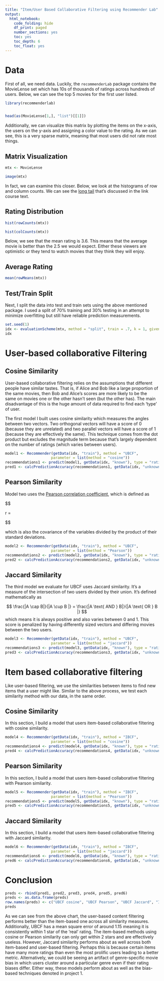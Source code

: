 ```yaml
---
title: "Item/User Based Collaborative Filtering using Recommender Lab"
output: 
  html_notebook:
    code_folding: hide
    df_print: paged
    number_sections: yes
    toc: yes
    toc_depth: 6
    toc_float: yes
---
```




# Data
First of all, we need data. Luckily, the `recommenderLab` package contains the MovieLense set which has 10s of thousands of ratings across hundreds of users. Below, we can see the top 5 movies for the first user listed. 

```r

library(recommenderlab)


head(as(MovieLense[1,], "list")[[1]])


```

Additionally, we can visualize this matrix by plotting the items on the x-axis, the users on the y-axis and assigning a color value to the rating. As we can see, this is a very sparse matrix, meaning that most users did not rate most things. 


## Matrix Visualization

```r

mtx <- MovieLense

image(mtx)
```

In fact, we can examine this closer. Below, we look at the histograms of row and column counts. We can see the [long tail](http://infolab.stanford.edu/~ullman/mmds/ch9.pdf) that's discussed in the link course text.

## Rating Distribution

```r

hist(rowCounts(mtx))

hist(colCounts(mtx))

```

Below, we see that the mean rating is 3.6. This means that the average movie is better than the 2.5 we would expect. Either these viewers are optimistic or they tend to watch movies that they think they will enjoy.

## Average Rating

```r


mean(rowMeans(mtx))
```

## Test/Train Split


Next, I split the data into test and train sets using the above mentioned package. I used a split of 70% training and 30% testing in an attempt to minimize overfitting but still have reliable prediction measurements. 

```r
set.seed(1)
idx <- evaluationScheme(mtx, method = "split", train = .7, k = 1, given = 15)
idx
```


# User-based collaborative Filtering

## Cosine Similarity
User-based collaborative filtering relies on the assumptions that different people have similar tastes. That is, if Alice and Bob like a large proportion of the same movies, then Bob and Alice's scores are more likely to be the same on movies one or the other hasn't seen (but the other has). The main disadvantage of this is the huge amount of data required to find each 'type' of user. 

The first model I built uses cosine similarity which measures the angles between two vectors. Two orthogonal vectors will have a score of 0 (because they are unrelated) and two parallel vectors will have a score of 1 (because they are effectively the same). This technique comes from the dot product but excludes the magnitude term because that's largely dependent on the number of ratings (which varies between users). 


```r
model1 <- Recommender(getData(idx, "train"), method = "UBCF", 
                     parameter = list(method = "cosine"))
recommendations1 <- predict(model1, getData(idx, "known"), type = "ratings")
pred1 <- calcPredictionAccuracy(recommendations1, getData(idx, "unknown"))
```

## Pearson Similarity

Model two uses the [Pearson correlation coefficient](https://pdfs.semanticscholar.org/1453/171acb23daae8e4075dc741dc21c6ad89800.pdf), which is defined as 

$$

r = \frac {\sum_{i=1}^n(x_i-\bar{x})(y_i - \bar{y})}{(\sum_{i=1}^n(x_i-\bar{x})^2)^{1/2}(\sum_{i=1}^n(y_i-\bar{y})^2)^{1/2}}

$$

which is also the covariance of the variables divided by the product of their standard deviations.  



```r
model2 <- Recommender(getData(idx, "train"), method = "UBCF", 
                     parameter = list(method = "Pearson"))
recommendations2 <- predict(model2, getData(idx, "known"), type = "ratings")
pred2 <- calcPredictionAccuracy(recommendations2, getData(idx, "unknown"))
```

## Jaccard Similarity

The third model we evaluate for UBCF uses Jaccard similarity. It's a measure of the intersection of two users divided by their union. It's defined mathematically as 

$$
\frac{|A \cap B|}{|A \cup B |} = \frac{|A \text{ AND } B|}{|A \text{ OR } B |}
$$
which means it is always positive and also varies between 0 and 1. This score is penalized by having differently sized vectors and differing movies between the two users. 

```r
model3 <- Recommender(getData(idx, "train"), method = "UBCF", 
                     parameter = list(method = "jaccard"))
recommendations3 <- predict(model3, getData(idx, "known"), type = "ratings")
pred3 <- calcPredictionAccuracy(recommendations3, getData(idx, "unknown"))
```

# Item based collaborative filtering

Like user-based filtering, we use the similarities between items to find new items that a user might like. Similar to the above process, we test each similarity method with our data, in the same order. 


## Cosine Similarity

In this section, I build a model that users item-based collaborative filtering with cosine similarity. 

```r
model4 <- Recommender(getData(idx, "train"), method = "IBCF", 
                     parameter = list(method = "cosine"))
recommendations4 <- predict(model4, getData(idx, "known"), type = "ratings")
pred4 <- calcPredictionAccuracy(recommendations4, getData(idx, "unknown"))
```

## Pearson Similarity

In this section, I build a model that users item-based collaborative filtering with Pearson similarity. 

```r
model5 <- Recommender(getData(idx, "train"), method = "IBCF", 
                     parameter = list(method = "Pearson"))
recommendations5 <- predict(model5, getData(idx, "known"), type = "ratings")
pred5 <- calcPredictionAccuracy(recommendations5, getData(idx, "unknown"))
```

## Jaccard Similarity

In this section, I build a model that users item-based collaborative filtering with Jaccard similarity. 


```r
model6 <- Recommender(getData(idx, "train"), method = "IBCF", 
                     parameter = list(method = "jaccard"))
recommendations6 <- predict(model6, getData(idx, "known"), type = "ratings")
pred6 <- calcPredictionAccuracy(recommendations6, getData(idx, "unknown"))
```


# Conclusion

```r
preds <- rbind(pred1, pred2, pred3, pred4, pred5, pred6)
preds <- as.data.frame(preds)
row.names(preds) <- c("UBCF cosine", "UBCF Pearson", "UBCF Jaccard", "IBCF cosine", "IBCF Pearson", "IBCF Jaccard")
preds
```

As we can see from the above chart, the user-based content filtering performs better than the item-based one across all similarity measures. Additionally, UBCF has a mean square error of around 1.15 meaning it is consistently within 1 star of the 'real' rating. The item-based methods using cosine or Pearson similarity can only get within 2 stars and are effectively useless. However, Jaccard similarity performs about as well across both item-based and user-based filtering. Perhaps this is because certain items have many more ratings than even the most prolific users leading to a better metric. Alternatively, we could be seeing an artifact of genre-specific movie bias in which users cluster around a particular genre even if their rating biases differ. Either way, these models perform about as well as the bias-based techniques denoted in project 1. 
